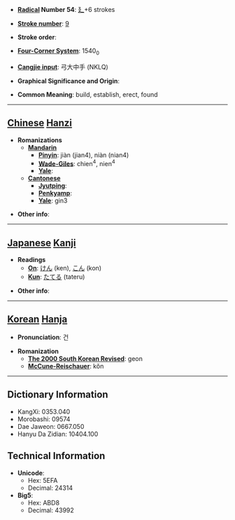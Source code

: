 * '''[[Wiktionary:Chinese radical index| Radical]] Number 54''': [[Wiktionary:Chinese radical index 廴|廴]]+6 strokes

* '''[[Wiktionary:Chinese total strokes index|Stroke number]]''': [[Wiktionary:Chinese total strokes index 9|9]]

* '''Stroke order''': 

* '''[[Wiktionary:Chinese four corner index|Four-Corner System]]''': 1540<sub>0</sub>

* '''[[Wiktionary:Chinese Cangjie index|Cangjie input]]''': 弓大中手 (NKLQ)

* '''Graphical Significance and Origin''': 

* '''Common Meaning''': build, establish, erect, found

----

== [[Chinese]] [[Hanzi]] ==

* '''Romanizations'''
** '''[[Mandarin]]'''
*** '''[[Pinyin]]''': jiàn (jian4), niàn (nian4)
*** '''[[Wade-Giles]]''': chien<sup>4</sup>, nien<sup>4</sup>
*** '''[[Yale]]''': 
** '''[[Cantonese]]'''
*** '''[[Jyutping]]''':
*** '''[[Penkyamp]]''': 
*** '''[[Yale]]''': gin3

* '''Other info''': 

----

== [[Japanese]] [[Kanji]] ==

* '''Readings'''
** '''[[On]]''': [[けん]] (ken), [[こん]] (kon)
** '''[[Kun]]''': [[たてる]] (tateru)

* '''Other info''':  

----

== [[Korean]] [[Hanja]] ==

* '''Pronunciation''': 건

* '''Romanization'''
** '''[[The 2000 South Korean Revised Romanization|The 2000 South Korean Revised]]''': geon
** '''[[McCune-Reischauer]]''': kŏn

----

== Dictionary Information ==

* KangXi: 0353.040
* Morobashi: 09574
* Dae Jaweon: 0667.050
* Hanyu Da Zidian: 10404.100

== Technical Information ==

* '''Unicode''':
** Hex: 5EFA
** Decimal: 24314
* '''Big5''':
** Hex: ABD8
** Decimal: 43992